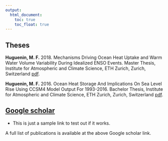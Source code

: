 ---
output:
  html_document: 
    toc: true
    toc_float: true
---

<link rel="stylesheet" href="styles.css" type="text/css">

## Theses

**Huguenin, M. F.** 2018. Mechanisms Driving Ocean Heat Uptake and Warm Water Volume Variability During Idealized ENSO Events. Master Thesis, Institute for Atmospheric and Climate Science, ETH Zurich, Zurich, Switzerland [pdf](files/msc_thesis_maurice_huguenin_2018.pdf).

**Huguenin, M. F.** 2016. Ocean Heat Storage And Implications On Sea Level Rise Using CCSM4 Model Output For 1993-2016. Bachelor Thesis, Institute for Atmospheric and Climate Science, ETH Zurich, Zurich, Switzerland [pdf](files/bsc_thesis_maurice_huguenin_2016.pdf).


## [Google scholar](https://scholar.google.com/scholar?hl=en&as_sdt=0%2C5&q=queen+victoria&btnG=)
- This is just a sample link to test out if it works.

A full list of publications is available at the above Google scholar link.


